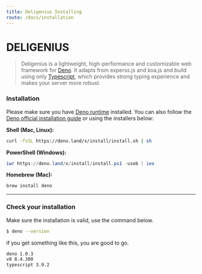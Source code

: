 ```yaml
---
title: Deligenius Installing
route: /docs/installation
---
```


# DELIGENIUS

> Deligenius is a lightweight, high-performance and customizable web framework for [Deno](https://deno.land/).
> It adapts from experss.js and koa.js and build using only [Typescript](https://www.typescriptlang.org/),
> which provides strong typing experience and makes your server more robust.

### Installation

Please make sure you have [Deno runtime](https://deno.land/) installed. You can also follow the
[Deno official installation guide](https://deno.land/#installation) or using the installers below:

**Shell (Mac, Linux):**

```bash
curl -fsSL https://deno.land/x/install/install.sh | sh
```

**PowerShell (Windows):**

```powershell
iwr https://deno.land/x/install/install.ps1 -useb | iex
```

**Homebrew (Mac):**

```bash
brew install deno
```

---
### Check your installation
Make sure the installation is valid, use the command below.

```bash
$ deno --version
```

if you get something like this, you are good to go.

```bash
deno 1.0.3
v8 8.4.300
typescript 3.9.2
```
